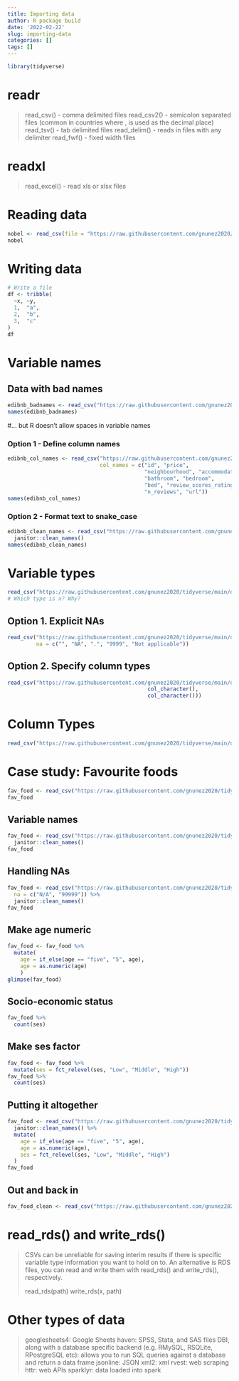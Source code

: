 ```yaml
---
title: Importing data
author: R package build
date: '2022-02-22'
slug: importing-data
categories: []
tags: []
---
```

```r
library(tidyverse)
```

# readr
>
read_csv() - comma delimited files
read_csv2() - semicolon separated files (common in countries where , is used as the decimal place)
read_tsv() - tab delimited files
read_delim() - reads in files with any delimiter
read_fwf() - fixed width files

# readxl
>
read_excel() - read xls or xlsx files

# Reading data
```r
nobel <- read_csv(file = "https://raw.githubusercontent.com/gnunez2020/tidyverse/main/nobel.csv")
nobel
```

# Writing data
```r
# Write a file
df <- tribble(
  ~x, ~y,
  1,  "a",
  2,  "b",
  3,  "c"
)
df
```

# Variable names

## Data with bad names
```r
edibnb_badnames <- read_csv("https://raw.githubusercontent.com/gnunez2020/tidyverse/main/edibnb-badnames.csv")
names(edibnb_badnames)
```
#... but R doesn't allow spaces in variable names


### Option 1 - Define column names
```r
edibnb_col_names <- read_csv("https://raw.githubusercontent.com/gnunez2020/tidyverse/main/edibnb-badnames.csv",
                             col_names = c("id", "price", 
                                           "neighbourhood", "accommodates",
                                           "bathroom", "bedroom", 
                                           "bed", "review_scores_rating", 
                                           "n_reviews", "url"))
names(edibnb_col_names)
```

### Option 2 - Format text to snake_case
```r
edibnb_clean_names <- read_csv("https://raw.githubusercontent.com/gnunez2020/tidyverse/main/edibnb-badnames.csv") %>%
  janitor::clean_names()
names(edibnb_clean_names)
```

# Variable types
```r
read_csv("https://raw.githubusercontent.com/gnunez2020/tidyverse/main/df-na.csv")
# Which type is x? Why?
```
## Option 1. Explicit NAs
```r
read_csv("https://raw.githubusercontent.com/gnunez2020/tidyverse/main/df-na.csv", 
         na = c("", "NA", ".", "9999", "Not applicable"))
```

## Option 2. Specify column types
```r
read_csv("https://raw.githubusercontent.com/gnunez2020/tidyverse/main/df-na.csv", col_types = list(col_double(), 
                                            col_character(), 
                                            col_character()))
```

# Column Types
```r
read_csv("https://raw.githubusercontent.com/gnunez2020/tidyverse/main/df-na.csv")
```

# Case study: Favourite foods
```r
fav_food <- read_csv("https://raw.githubusercontent.com/gnunez2020/tidyverse/main/favourite-food.csv")
fav_food
```

## Variable names
```r
fav_food <- read_csv("https://raw.githubusercontent.com/gnunez2020/tidyverse/main/favourite-food.csv") %>%
  janitor::clean_names()
fav_food
```

## Handling NAs
```r
fav_food <- read_csv("https://raw.githubusercontent.com/gnunez2020/tidyverse/main/favourite-food.csv",
  na = c("N/A", "99999")) %>%
  janitor::clean_names()
fav_food
```

## Make age numeric
```r
fav_food <- fav_food %>%
  mutate(
    age = if_else(age == "five", "5", age),
    age = as.numeric(age)
    )
glimpse(fav_food)
```

## Socio-economic status
```r
fav_food %>%
  count(ses)
```

## Make ses factor
```r
fav_food <- fav_food %>%
  mutate(ses = fct_relevel(ses, "Low", "Middle", "High"))
fav_food %>%
  count(ses)
```

## Putting it altogether
```r
fav_food <- read_csv("https://raw.githubusercontent.com/gnunez2020/tidyverse/main/favourite-food.csv", na = c("N/A", "99999")) %>%
  janitor::clean_names() %>%
  mutate(
    age = if_else(age == "five", "5", age), 
    age = as.numeric(age),
    ses = fct_relevel(ses, "Low", "Middle", "High")
  )
fav_food
```

## Out and back in
```r
fav_food_clean <- read_csv("https://raw.githubusercontent.com/gnunez2020/tidyverse/main/favourite-food.csv")
```

# read_rds() and write_rds()
>
CSVs can be unreliable for saving interim results if there is specific variable type information you want to hold on to.
An alternative is RDS files, you can read and write them with read_rds() and write_rds(), respectively.
>
read_rds(path)
write_rds(x, path)


# Other types of data
> 
googlesheets4: Google Sheets
haven: SPSS, Stata, and SAS files
DBI, along with a database specific backend (e.g. RMySQL, RSQLite, RPostgreSQL etc): allows you to run SQL queries against a database and return a data frame
jsonline: JSON
xml2: xml
rvest: web scraping
httr: web APIs
sparklyr: data loaded into spark



